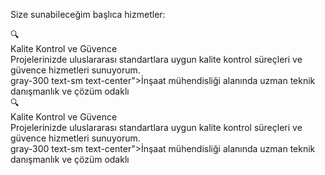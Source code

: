 Size sunabileceğim başlıca hizmetler:

<div className="grid grid-cols-1 sm:grid-cols-2 md:grid-cols-3 gap-6 my-8">
  <div className="bg-white dark:bg-gray-800 rounded-lg shadow p-6 flex flex-col items-center">
    <span className="text-4xl mb-4">🔍</span>
    <div className="text-lg font-bold mb-2">Kalite Kontrol ve Güvence</div>
    <div className="text-gray-700 dark:text-gray-300 text-sm text-center">Projelerinizde uluslararası standartlara uygun kalite kontrol süreçleri ve güvence hizmetleri sunuyorum.</div>
 gray-300 text-sm text-center">İnşaat mühendisliği alanında uzman teknik danışmanlık ve çözüm odaklı 
</div>
<div className="bg-white dark:bg-gray-800 rounded-lg shadow p-6 flex flex-col items-center">
    <span className="text-4xl mb-4">🔍</span>
    <div className="text-lg font-bold mb-2">Kalite Kontrol ve Güvence</div>
    <div className="text-gray-700 dark:text-gray-300 text-sm text-center">Projelerinizde uluslararası standartlara uygun kalite kontrol süreçleri ve güvence hizmetleri sunuyorum.</div>
 gray-300 text-sm text-center">İnşaat mühendisliği alanında uzman teknik danışmanlık ve çözüm odaklı 
</div>
</div>

